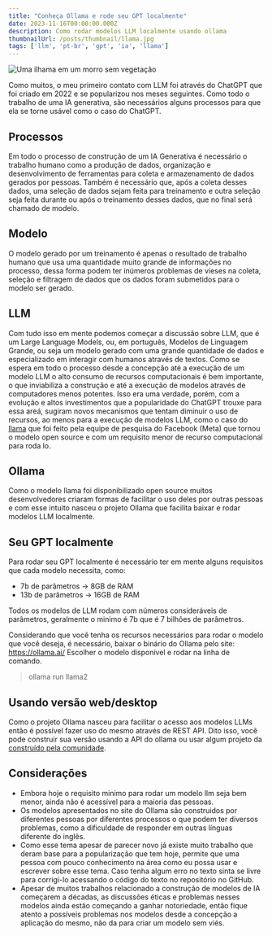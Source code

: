 ```yaml
---
title: "Conheça Ollama e rode seu GPT localmente"
date: 2023-11-16T00:00:00.000Z
description: Como rodar modelos LLM localmente usando ollama
thumbnailUrl: /posts/thumbnail/llama.jpg
tags: ['llm', 'pt-br', 'gpt', 'ia', 'llama']
---
```


![Uma ilhama em um morro sem vegetação](/posts/thumbnail/llama.jpg)

Como muitos, o meu primeiro contato com LLM foi através do ChatGPT que foi criado em 2022 e se popularizou nos meses seguintes. Como todo o trabalho de uma
IA generativa, são necessários alguns processos para que ela se torne usável como o caso do ChatGPT.

## Processos

Em todo o processo de construção de um IA Generativa é necessário o trabalho humano como a produção de dados, organização e desenvolvimento de ferramentas para
coleta e armazenamento de dados gerados por pessoas. Também é necessário que, após a coleta desses dados, uma seleção de dados sejam feita para treinamento e outra seleção seja feita durante ou após o treinamento desses dados, que no final será chamado de modelo.

## Modelo

O modelo gerado por um treinamento é apenas o resultado de trabalho humano que usa uma quantidade muito grande de informações no processo, dessa forma podem ter inúmeros problemas de vieses na coleta, seleção e filtragem de dados que os dados foram submetidos para o modelo ser gerado.

## LLM

Com tudo isso em mente podemos começar a discussão sobre LLM, que é um Large Language Models, ou, em português, Modelos de Linguagem Grande, ou seja um modelo gerado com uma grande quantidade de dados e especializado em interagir com humanos através de textos. Como se espera em todo o processo desde a concepção até a execução de um modelo LLM o alto consumo de recursos computacionais é bem importante, o que inviabiliza a construção e até a execução de modelos através de computadores menos potentes. Isso era uma verdade, porém, com a evolução e altos investimentos que a popularidade do ChatGPT trouxe para essa areá, sugiram novos mecanismos que tentam diminuir o uso de recursos, ao menos para a execução de modelos LLM, como o caso do [llama](https://ai.meta.com/llama/) que foi feito pela equipe de pesquisa do Facebook (Meta) que tornou o modelo open source e com um requisito menor de recurso computacional para roda lo.

## Ollama

Como o modelo llama foi disponibilizado open source muitos desenvolvedores criaram formas de facilitar o uso deles por outras pessoas e com esse intuito nasceu o projeto Ollama que facilita baixar e rodar modelos LLM localmente.

## Seu GPT localmente

Para rodar seu GPT localmente é necessário ter em mente alguns requisitos que cada modelo necessita, como:

- 7b de parâmetros  -> 8GB de RAM
- 13b de parâmetros -> 16GB de RAM

Todos os modelos de LLM rodam com números consideráveis de parâmetros, geralmente o minimo é 7b que é 7 bilhões de parâmetros.

Considerando que você tenha os recursos necessários para rodar o modelo que você deseja, é necessário, baixar o binário do Ollama pelo site: https://ollama.ai/ Escolher o modelo disponível e rodar na linha de comando.

> ollama run llama2

## Usando versão web/desktop

Como o projeto Ollama nasceu para facilitar o acesso aos modelos LLMs então é possível fazer uso do mesmo através de REST API. Dito isso, você pode construir sua versão usando a API do ollama ou usar algum projeto da [construído pela comunidade](https://github.com/jmorganca/ollama#web--desktop).

## Considerações

- Embora hoje o requisito minimo para rodar um modelo llm seja bem menor, ainda não é acessível para a maioria das pessoas.
- Os modelos apresentados no site do Ollama são construidos por diferentes pessoas por diferentes processos o que podem ter diversos problemas, como a dificuldade de responder em outras línguas diferente do inglês.
- Como esse tema apesar de parecer novo já existe muito trabalho que deram base para a popularização que tem hoje, permite que uma pessoa com pouco conhecimento na área como eu possa usar e escrever sobre esse tema. Caso tenha algum erro no texto sinta se livre para corrigi-lo acessando o código do texto no repositório no GitHub.
- Apesar de muitos trabalhos relacionado a construção de modelos de IA começarem a décadas, as discussões éticas e problemas nesses modelos ainda estão começando a ganhar notoriedade, então fique atento a possíveis problemas nos modelos desde a concepção a aplicação do mesmo, não da para criar um modelo sem viés.
